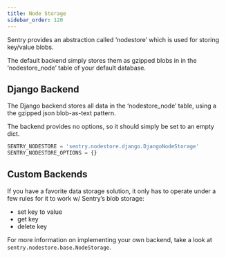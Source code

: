 ```yaml
---
title: Node Storage
sidebar_order: 120
---
```


Sentry provides an abstraction called ‘nodestore’ which is used for storing key/value blobs.

The default backend simply stores them as gzipped blobs in in the ‘nodestore_node’ table of your default database.

## Django Backend

The Django backend stores all data in the ‘nodestore_node’ table, using a the gzipped json blob-as-text pattern.

The backend provides no options, so it should simply be set to an empty dict.

```python
SENTRY_NODESTORE = 'sentry.nodestore.django.DjangoNodeStorage'
SENTRY_NODESTORE_OPTIONS = {}
```

## Custom Backends

If you have a favorite data storage solution, it only has to operate under a few rules for it to work w/ Sentry’s blob storage:

- set key to value
- get key
- delete key

For more information on implementing your own backend, take a look at `sentry.nodestore.base.NodeStorage`.
